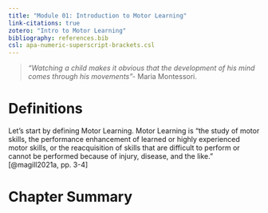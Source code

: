 ```yaml
---
title: "Module 01: Introduction to Motor Learning"
link-citations: true
zotero: "Intro to Motor Learning"
bibliography: references.bib
csl: apa-numeric-superscript-brackets.csl
---
```


> *"Watching a child makes it obvious that the development of his mind comes through his movements"-* Maria Montessori.

# Definitions

Let's start by defining Motor Learning. Motor Learning is "the study of motor skills, the performance enhancement of learned or highly experienced motor skills, or the reacquisition of skills that are difficult to perform or cannot be performed because of injury, disease, and the like." [@magill2021a, pp. 3-4]

# Chapter Summary
